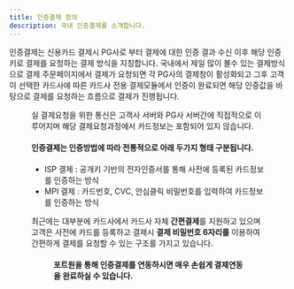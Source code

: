 ```yaml
---
title: 인증결제 정의
description: 국내 인증결제를 소개합니다.
---
```



인증결제는 신용카드 결제시 PG사로 부터 결제에 대한 인증 결과 수신 이후 해당 인증키로 결제를 요청하는
결제 방식을 지칭합니다. 국내에서 제일 많이 볼수 있는 결제방식으로 결제 주문페이지에서 결제가
요청되면 각 PG사의 결제창이 활성화되고 그후 고객이 선택한 카드사에 따른 카드사 전용 결제모듈에서
인증이 완료되면 해당 인증값을 바탕으로 결제를 요청하는 흐름으로 결제가 진행됩니다.

<Figure src="/gitbook-assets/ko/image (313).png" caption="일반적인 인증결제 Flow" />

<Hint style="info">
실 결제요청을 위한 통신은 고객사 서버와 PG사 서버간에 직접적으로 이루어지며 해당 결제요청과정에서 카드정보는 포함되어 있지 않습니다.

</Hint>

#### 인증결제는 인증방법에 따라 전통적으로 아래 두가지 형태 구분됩니다.

- ISP 결제 : 공개키 기반의 전자인증서를 통해 사전에 등록된 카드정보를 인증하는 방식
- MPI 결제 : 카드번호, CVC, 안심클릭 비밀번호를 입력하여 카드정보를 인증하는 방식

최근에는 대부분에 카드사에서 카드사 자체 **간편결제**를 지원하고 있으며 고객은 사전에 카드를
등록하고 결제시 **결제 비밀번호 6자리를** 이용하여 간편하게 결제를 요청할 수 있는 구조를 가지고
있습니다.

<Figure src="/gitbook-assets/ko/image (250).png" caption="NHN KCP 인증결제 신한카드 간편 결제 화면" />

#### 포트원을 통해 인증결제를 연동하시면 매우 손쉽게 결제연동을 완료하실 수 있습니다.
